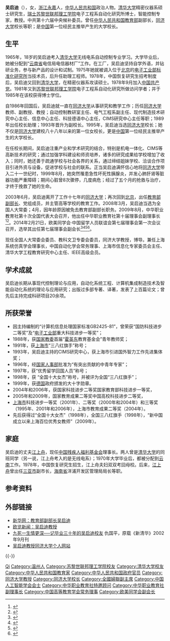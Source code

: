 '''吴启迪'''（{{bd|1947年|8月|catIdx=W吴}}），女，[[浙江|浙江]][[永嘉|永嘉]]人，[[中华人民共和国|中华人民共和国]]政治人物。[[清华大学|清华大学]]精密仪器系硕士研究生，[[瑞士|瑞士]][[苏黎世联邦理工学院|苏黎世联邦理工学院]]电子工程系自动化研究所博士，智能控制专家，教授。中共第十六届中央候补委员。曾任[[中华人民共和国教育部|中华人民共和国教育部]]副部长，[[同济大学|同济大学]]校长等职；是[[中华人民共和国|中国]]第一位经民主推举产生的大学校长。

== 生平 ==
1965年，18岁的吴启迪考入[[清华大学|清华大学]]无线电系自动控制专业学习。大学毕业后，她被分配到“[[云南省|云南省]]电信局电信器材厂”工作。在工厂，吴启迪坚持自学外语，并钻研业务，参与新产品的设计和试制。1975年她就被调入位于[[北京|北京]]的[[中华人民共和国电子工业部|电子工业部标准化研究所]]当技术员，后升任助理工程师。1978年，中国恢复研究生招考制度后，吴启迪又回到[[清华大学|清华大学]]，在精密仪器系攻读硕士。1978年9月加入[[中国共产党|中国共产党]]。1981年又到[[苏黎世联邦理工学院|苏黎世联邦理工学院]]电子工程系自动化研究所做访问学者；并于1985年在该校获得博士学位。

自1986年回国后，吴启迪就一直在[[同济大学|同济大学]]从事研究和教学工作；历任[[同济大学|同济大学]]教师、副教授、教授；自动控制教研室主任、电气工程系副主任、现代制造技术研究中心主任、信息中心主任、科技德语中心主任，CIMS研究中心主任等职；1989年出任校长助理；1993年晋升为副校长。1995年，吴启迪当选[[同济大学|同济大学]]校长；她不仅是[[同济大学|同济大学]]建校八十八年以来的第一位女校长，更是[[中华人民共和国|中国]]第一位经民主推举产生的大学校长。

在任校长期间，吴启迪注重产业和学术研究的结合，特别是机电一体化、CIMS等高新技术的研究；通过加强学科建设和师资培养，诸多的研究成果给学校增加了收入；同时，她还善于疏通学校与社会各界的关系，通过缔结姐妹学校、洽谈合作项目引进外资与设备，促进学校与社会的联系。正当吴启迪满怀信心地将[[同济大学|同济大学]]带入二十一世纪时，1999年8月，她突然罹患急性坏死性胰腺炎，并发心肺肝肾等脏器功能严重障碍；期间心脏曾8次骤停，几度病危；经过了五个月的抢救与治疗，才终于挽救了她的生命。

2003年6月，吴启迪离开了工作十七年的[[同济大学|同济大学]]；再次回到[[北京|北京]]，出任[[中华人民共和国教育部|教育部副部长]]、党组成员，并主管高等学校的教育工作。2008年3月，吴启迪当选为全国人大常委；4月，因年龄原因被免去教育部副部长职务。2009年8月，中华职业教育社第十次全国代表大会召开，他出任中华职业教育社第十届理事会副理事长<ref>{{Cite web|title=第十届理事会|url=http://www.zhzjs.org.cn/sqgk/LiShiHui10.html|access-date=2021-05-18|work=www.zhzjs.org.cn|archive-date=2021-05-18|archive-url=https://web.archive.org/web/20210518015558/http://www.zhzjs.org.cn/sqgk/LiShiHui10.html|dead-url=no}}</ref><ref>{{Cite web|title=中华职业教育社第十次全国代表大会专题|url=http://www.zhzjs.org/zhuanti/d10j/dh.html|access-date=2021-05-18|work=www.zhzjs.org|archive-date=2021-05-18|archive-url=https://web.archive.org/web/20210518015524/http://www.zhzjs.org/zhuanti/d10j/dh.html|dead-url=no}}</ref>。2014年2月21日，欧美同学会·中国留学人员联谊会第七届理事会第一次会议召开，选举其出任第七届理事会副会长<ref>{{Cite web|title=俞正声会见欧美同学会·中国留学人员联谊会第七届理事会全体理事|url=https://world.huanqiu.com/article/9CaKrnJEmdB|access-date=2021-06-08|work=world.huanqiu.com|archive-date=2021-06-08|archive-url=https://web.archive.org/web/20210608050615/https://world.huanqiu.com/article/9CaKrnJEmdB|dead-url=no}}</ref><ref>{{Cite web|title=欧美同学会选出新一届会长会和理事会|url=http://www.ccg.org.cn/archives/26126|access-date=2021-06-08|work=www.ccg.org.cn|archive-date=2021-06-08|archive-url=https://web.archive.org/web/20210608050651/http://www.ccg.org.cn/archives/26126|dead-url=no}}</ref><ref>{{Cite web|title=俞正声会见欧美同学会中国留学人员第七届理事-中新网|url=http://www.chinanews.com/gn/2014/02-21/5869650.shtml|access-date=2021-06-08|work=www.chinanews.com|archive-date=2021-06-08|archive-url=https://web.archive.org/web/20210608050609/http://www.chinanews.com/gn/2014/02-21/5869650.shtml|dead-url=no}}</ref><ref>{{Cite web|title=俞正声会见欧美同学会·中国留学人员联谊会第七届理事会全体理事--新闻报道-人民网|url=http://cpc.people.com.cn/n/2014/0222/c64094-24433740.html|access-date=2021-06-08|work=cpc.people.com.cn|archive-date=2021-06-08|archive-url=https://web.archive.org/web/20210608050614/http://cpc.people.com.cn/n/2014/0222/c64094-24433740.html|dead-url=no}}</ref>。

现任全国人大常委会委员、教科文卫专委会委员，同济大学教授，博导。兼任上海系统仿真学会理事长，中国自动化学会常务理事、上海市信息化专家委员会主任、清华大学工程教育研究中心主任、IEEE高级会员。

== 学术成就 ==
吴启迪长期从事现代控制理论与应用，自动化系统工程、计算机集成制造技术及智能自动化系统的理论与应用研究；出版过多部专著、译著，发表了上百篇论文；曾先后主持完成科研项目20余项。

== 所获荣誉 ==
* 因主持编制的“计算机信息处理国家标准GB2425-81”，曾荣获“国防科技进步二等奖”及“[[电子工业部|电子工业部]]重大科技进步一等奖”；
* 1988年，获[[国家教委|国家教委]]首届“[[霍英东|霍英东]]教育基金会”青年教师奖；
* 1991年，获[[上海市|上海市]]“三八红旗手”称号；
* 1993年，吴启迪主持的CIMS研究中心，获上海市引进国外智力工作先进集体奖；
* 1996年，经[[中华人民共和国人事部|国家人事部]]批准为“有突出贡献的中青年专家”；
* 1997年，获“优秀留学回国人员”称号；
* 1998年，获 “全国十大女杰”称号，并被评为全国“三八红旗手”；
* 1999年，获[[德国|德国]]政府颁发的大十字勋章。
* 2004年和2006年，获国家科技进步二等奖国家教育部科技进步一等奖，
* 2005年和2009年，国家教育成果二等奖中国高校科技进步二等奖，
* [[上海市|上海市]]科技进步一等奖（2001年）、二等奖（2000年和2004年）和三等奖（1995年、2001年和2006年），上海市教育成果二等奖（2004年）。
* 先后获得过“全国十大女杰”（1998年），全国三八红旗手（1998年），“新中国成立以来上海百位优秀女教师”（2009年）。

== 家庭 ==
吴启迪的丈夫[[江上舟|江上舟]]，现任[[中国残疾人福利基金会|中国残疾人福利基金会]]理事长。两人曾是[[清华大学|清华大学]]的同班同学（另一说，江上舟考入的是无线电系）；1970年大学毕业后，都被分配到[[云南|云南]]工作。1978年，中国恢复研究生招生，江上舟夫妇双双考回母校。后来，[[江上舟|江上舟]]曾出任[[三亚市|三亚市]]副市长，[[海南省|海南省]]洋浦开发区管理局局长等职。

== 参考资料 ==
{{reflist}}

== 外部链接 ==
* [http://news.xinhuanet.com/zhengfu/2005-01/20/content_2485283.htm 新华网：教育部副部长吴启迪]{{Wayback|url=http://news.xinhuanet.com/zhengfu/2005-01/20/content_2485283.htm |date=20080422045114 }}
* [https://web.archive.org/web/20080513154711/http://www.tongji.de/chinese/intro/wqd.html 欧览新闻：吴启迪教授]
* [http://news.tsinghua.edu.cn/xqh/xqhnews/read.php?id=2172 九死一生情更深──记毕业三十年的吴启迪校友]{{dead link|date=2017年12月 |bot=InternetArchiveBot |fix-attempted=yes }} 仇国平，原载《新清华》2002年9月刊
* [https://web.archive.org/web/20080403111707/http://web.tongji.edu.cn/~qidi/ 吴启迪教授同济大学个人网站]

{{-}}
{{start box}}
{{s-before|[[高廷耀|高廷耀]]}}
{{s-title|[[同济大学|同济大学]]校长|1995年2月－2003年6月}}
{{s-after|[[万钢|万钢]]}}
{{end box}}

{{同济大学}}
{{中国人工智能学会会士}}
{{Navboxes
| title  = 吴启迪在[[欧美同学会|欧美同学会]]的职务
| list1  =
{{欧美同学会第七届理事会}}
}}
{{Navboxes 
| title  = 吴启迪在[[中华职业教育社|中华职业教育社]]的职务
| list1  =
{{中华职业教育社第九届理事会}}
{{中华职业教育社第十届理事会}}
}}
{{Navboxes 
| title  = 吴启迪在[[中国高等教育学会|中国高等教育学会]]的职务
| list1  =
{{中国高等教育学会第四届理事会}}
}}
{{Navboxes 
| title  = 吴启迪在[[中华全国妇女联合会|中华全国妇女联合会]]的职务
| list1  =
{{中华全国妇女联合会第九届执行委员会}}
}}

{{Authority control}}
{{DEFAULTSORT:Wu吴}}
[[Category:吴姓|Qi]]
[[Category:温州人|Category:温州人]]
[[Category:苏黎世联邦理工学院校友|Category:苏黎世联邦理工学院校友]]
[[Category:清华大学校友|Category:清华大学校友]]
[[Category:中华人民共和国教育家|Category:中华人民共和国教育家]]
[[Category:中华人民共和国政府官员|Category:中华人民共和国政府官员]]
[[Category:同济大学教授|Category:同济大学教授]]
[[Category:同济大学校长|Category:同济大学校长]]
[[Category:全國婦聯副主席|Category:全國婦聯副主席]]
[[Category:中国人工智能学会会士|Category:中国人工智能学会会士]]
[[Category:中华职业教育社特邀顾问|Category:中华职业教育社特邀顾问]]
[[Category:中华职业教育社副理事长|Category:中华职业教育社副理事长]]
[[Category:中国高等教育学会常务理事|Category:中国高等教育学会常务理事]]
[[Category:欧美同学会副会长|Category:欧美同学会副会长]]